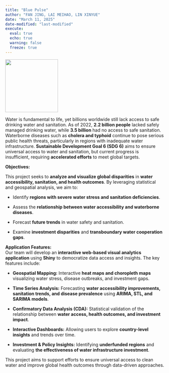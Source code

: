 ```yaml
---
title: "Blue Pulse"
author: "FAN JING, LAI MEIHAO, LIN XINYUE"
date: "March 11, 2025"
date-modified: "last-modified"
execute: 
  eval: true
  echo: true
  warning: false
  freeze: true
---
```


![](images/clipboard-1382453510.png){width="167"}

Water is fundamental to life, yet billions worldwide still lack access to safe drinking water and sanitation. As of 2022, **2.2 billion people** lacked safely managed drinking water, while **3.5 billion** had no access to safe sanitation. Waterborne diseases such as **cholera and typhoid** continue to pose serious public health threats, particularly in regions with inadequate water infrastructure. **Sustainable Development Goal 6 (SDG 6)** aims to ensure universal access to water and sanitation, but current progress is insufficient, requiring **accelerated efforts** to meet global targets.

**Objectives:**

This project seeks to **analyze and visualize global disparities** in **water accessibility, sanitation, and health outcomes**. By leveraging statistical and geospatial analysis, we aim to:

-   Identify **regions with severe water stress and sanitation deficiencies**.

-   Assess the **relationship between water accessibility and waterborne diseases**.

-   Forecast **future trends** in water safety and sanitation.

-   Examine **investment disparities** and **transboundary water cooperation gaps**.

**Application Features:**\
Our team will develop an **interactive web-based visual analytics application** using **Shiny** to democratize data access and insights. The key features include:

-   **Geospatial Mapping:** Interactive **heat maps and choropleth maps** visualizing water stress, disease outbreaks, and investment gaps.

-   **Time Series Analysis:** Forecasting **water accessibility improvements, sanitation trends, and disease prevalence** using **ARIMA, STL, and SARIMA models**.

-   **Confirmatory Data Analysis (CDA):** Statistical validation of the relationship between **water access, health outcomes, and investment impact**.

-   **Interactive Dashboards:** Allowing users to explore **country-level insights** and trends over time.

-   **Investment & Policy Insights:** Identifying **underfunded regions** and evaluating **the effectiveness of water infrastructure investment**.

This project aims to support efforts to ensure universal access to clean water and improve global health outcomes through data-driven approaches.
